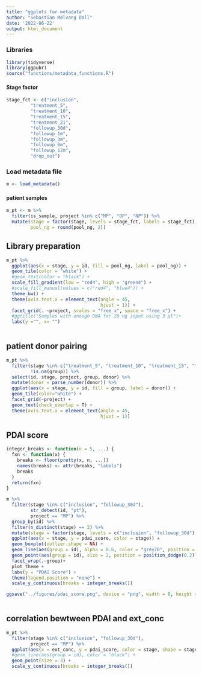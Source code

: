 ```yaml
---
title: "ggplots for metadata"
author: "Sebastian Mølvang Dall"
date: '2022-06-22'
output: html_document
---
```



### Libraries

```r
library(tidyverse)
library(ggpubr)
source("functions/metadata_functions.R")
```



#### Stage factor

```r
stage_fct <- c("inclusion", 
         "treatment_5", 
         "treatment_10",
         "treatment_15",
         "treatment_21",
         "followup_30d",
         "followup_1m",
         "followup_3m",
         "followup_6m",
         "followup_12m",
         "drop_out")
```





### Load metadata file

```r
m <- load_metadata()
```

#### patient samples
```r
m_pt <- m %>% 
  filter(is_sample, project %in% c("MP", "OP", "NP")) %>% 
  mutate(stage = factor(stage, levels = stage_fct, labels = stage_fct),
         pool_ng = round(pool_ng, 2))
```



## Library preparation
```r
m_pt %>% 
  ggplot(aes(x = stage, y = id, fill = pool_ng, label = pool_ng)) + 
  geom_tile(color = "white") + 
  #geom_text(color = "black") + 
  scale_fill_gradient(low = "red4", high = "green4") + 
  #scale_fill_manual(values = c("red4", "blue4")) + 
  theme_bw() +
  theme(axis.text.x = element_text(angle = 45,
                                   hjust = 1)) +
  facet_grid(. ~project, scales = "free_x", space = "free_x") + 
  #ggtitle("Samples with enough DNA for 20 ng input using 3 µl")+
  labs(y ="", x= "")
  
```



## patient donor pairing
```r
m_pt %>%
  filter(stage %in% c("treatment_5", "treatment_10", "treatment_15", "treatment_21"),
         !is.na(group)) %>% 
  select(id, stage, project, group, donor) %>%
  mutate(donor = parse_number(donor)) %>% 
  ggplot(aes(x = stage, y = id, fill = group, label = donor)) + 
  geom_tile(color="white") + 
  facet_grid(~project) + 
  geom_text(check_overlap = T) + 
  theme(axis.text.x = element_text(angle = 45,
                                   hjust = 1))

```



## PDAI score

```r
integer_breaks <- function(n = 5, ...) {
  fxn <- function(x) {
    breaks <- floor(pretty(x, n, ...))
    names(breaks) <- attr(breaks, "labels")
    breaks
  }
  return(fxn)
}
```


```r
m %>% 
  filter(stage %in% c("inclusion", "followup_30d"),
         str_detect(id, "pt"),
         project == "MP") %>% 
  group_by(id) %>%
  filter(n_distinct(stage) == 2) %>% 
  mutate(stage = factor(stage, levels = c("inclusion", "followup_30d"), labels = c("Pre", "Post"))) %>% 
  ggplot(aes(x = stage, y = pdai_score, color = stage)) +
  geom_boxplot(outlier.shape = NA) +
  geom_line(aes(group = id), alpha = 0.6, color = "grey70", position = position_dodge(0.2)) + 
  geom_point(aes(group = id), size = 2, position = position_dodge(0.2)) + 
  facet_wrap(.~group)+
  plot_theme + 
  labs(y = "PDAI Score") +
  theme(legend.position = "none") +
  scale_y_continuous(breaks = integer_breaks())

ggsave("../figures/pdai_score.png", device = "png", width = 8, height = 6)
  
```

## correlation bewtween PDAI and ext_conc

```r
m_pt %>% 
  filter(stage %in% c("inclusion", "followup_30d"),
         project == "MP") %>% 
  ggplot(aes(x = ext_conc, y = pdai_score, color = stage, shape = stage)) +
  #geom_line(aes(group = id), color = "black") +
  geom_point(size = 3) + 
  scale_y_continuous(breaks = integer_breaks())
```




